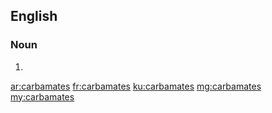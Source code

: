 ==English==

===Noun===
{{head|en|plural}}

# {{plural of|carbamate|lang=en}}

[[ar:carbamates]]
[[fr:carbamates]]
[[ku:carbamates]]
[[mg:carbamates]]
[[my:carbamates]]
